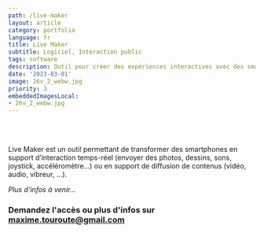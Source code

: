 ```yaml
---
path: /live-maker
layout: article
category: portfolio
language: fr
title: Live Maker
subtitle: Logiciel, Interaction public
tags: software
description: Outil pour créer des expériences interactives avec des smartphones
date: '2023-03-01'
image: 26v_2_webw.jpg
priority: 3
embeddedImagesLocal:
- 26v_2_webw.jpg
---
```


<br/>
<br/>

Live Maker est un outil permettant de transformer des smartphones en support d’interaction temps-réel (envoyer des photos, dessins, sons, joystick, accéléromètre…) ou en support de diffusion de contenus (vidéo, audio, vibreur, …).

_Plus d'infos à venir..._

### Demandez l'accès ou plus d'infos sur [maxime.touroute@gmail.com](mailto:maxime.touroute@gmail.com)
